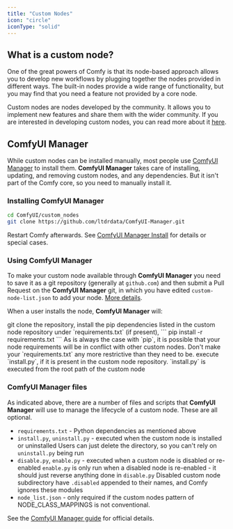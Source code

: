 ```yaml
---
title: "Custom Nodes"
icon: "circle"
iconType: "solid"
---
```


## What is a custom node?

One of the great powers of Comfy is that its node-based approach allows you to develop new workflows by plugging together the nodes provided in different ways. The built-in nodes provide a wide range of functionality, but you may find that you need a feature not provided by a core node. 

Custom nodes are nodes developed by the community. It allows you to implement new features and share them with the wider community. If you are interested in developing custom nodes, you can read more about it [here](/custom-nodes/overview).

## ComfyUI Manager

While custom nodes can be installed manually, most people use
[ComfyUI Manager](https://github.com/ltdrdata/ComfyUI-Manager) to install them. **ComfyUI Manager** takes care of installing, 
updating, and removing custom nodes, and any dependencies. But it isn't part
of the Comfy core, so you need to manually install it. 

### Installing ComfyUI Manager

```bash
cd ComfyUI/custom_nodes
git clone https://github.com/ltdrdata/ComfyUI-Manager.git
```

Restart Comfy afterwards. 
See [ComfyUI Manager Install](https://github.com/ltdrdata/ComfyUI-Manager?tab=readme-ov-file#installation) for details or special cases.

### Using ComfyUI Manager

To make your custom node available through **ComfyUI Manager** you need to save it as a git repository (generally at `github.com`)
and then submit a Pull Request on the **ComfyUI Manager** git, in which you have edited `custom-node-list.json` to add your node.
[More details](https://github.com/ltdrdata/ComfyUI-Manager?tab=readme-ov-file#how-to-register-your-custom-node-into-comfyui-manager).

When a user installs the node, **ComfyUI Manager** will:

<Steps>
<Step title="Git Clone">
git clone the repository, 
</Step>
<Step title="Install Python Dependencies">
install the pip dependencies listed in the custom node repository under `requirements.txt` (if present), 
```
pip install -r requirements.txt
```
<Tip>As is always the case with `pip`, it is possible that your node requirements will be in conflict with other
custom nodes. Don't make your `requirements.txt` any more restrictive than they need to be.</Tip>
</Step>
<Step title="Run Install Script">
execute `install.py`, if it is present in the custom node repository.
<Tip>`install.py` is executed from the root path of the custom node</Tip>
</Step>
</Steps>

### ComfyUI Manager files

As indicated above, there are a number of files and scripts that **ComfyUI Manager** will use to manage the lifecycle of 
a custom node. These are all optional.

- `requirements.txt` - Python dependencies as mentioned above
- `install.py`, `uninstall.py` - executed when the custom node is installed or uninstalled
<Tip>Users can just delete the directory, so you can't rely on `uninstall.py` being run</Tip>
- `disable.py`, `enable.py` - executed when a custom node is disabled or re-enabled 
<Tip>`enable.py` is only run when a disabled node is re-enabled - it should just reverse anything done in `disable.py`</Tip>
<Tip>Disabled custom node subdirectory have `.disabled` appended to their names, and Comfy ignores these modules</Tip>
- `node_list.json` - only required if the custom nodes pattern of NODE_CLASS_MAPPINGS is not conventional.

See the [ComfyUI Manager guide](https://github.com/ltdrdata/ComfyUI-Manager?tab=readme-ov-file#custom-node-support-guide) for official details.
